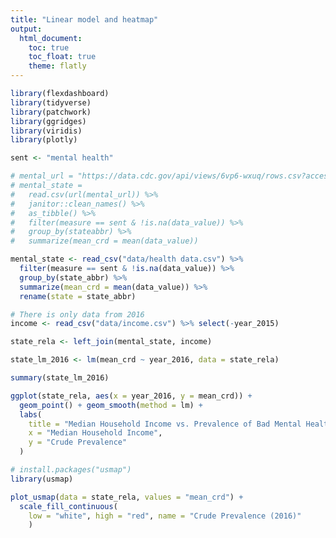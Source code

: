 ```yaml
---
title: "Linear model and heatmap"
output: 
  html_document:
    toc: true
    toc_float: true
    theme: flatly
---
```


```r
library(flexdashboard)
library(tidyverse)
library(patchwork)
library(ggridges)
library(viridis)
library(plotly)
```

```r

sent <- "mental health"

# mental_url = "https://data.cdc.gov/api/views/6vp6-wxuq/rows.csv?accessType=DOWNLOAD"
# mental_state = 
#   read.csv(url(mental_url)) %>% 
#   janitor::clean_names() %>% 
#   as_tibble() %>% 
#   filter(measure == sent & !is.na(data_value)) %>% 
#   group_by(stateabbr) %>% 
#   summarize(mean_crd = mean(data_value))

mental_state <- read_csv("data/health data.csv") %>%
  filter(measure == sent & !is.na(data_value)) %>% 
  group_by(state_abbr) %>% 
  summarize(mean_crd = mean(data_value)) %>%
  rename(state = state_abbr)

# There is only data from 2016
income <- read_csv("data/income.csv") %>% select(-year_2015)

state_rela <- left_join(mental_state, income)

state_lm_2016 <- lm(mean_crd ~ year_2016, data = state_rela)

summary(state_lm_2016)
```

```r
ggplot(state_rela, aes(x = year_2016, y = mean_crd)) +
  geom_point() + geom_smooth(method = lm) +
  labs(
    title = "Median Household Income vs. Prevalence of Bad Mental Health in 2016",
    x = "Median Household Income",
    y = "Crude Prevalence"
  )

```

```r

# install.packages("usmap")
library(usmap)

plot_usmap(data = state_rela, values = "mean_crd") +
  scale_fill_continuous(
    low = "white", high = "red", name = "Crude Prevalence (2016)"
    )
```


